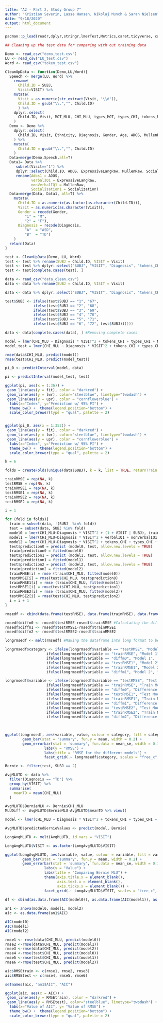 ```yaml
---
title: "A2 - Part 2, Study Group 7"
author: "Kristian Severin, Lasse Hansen, Nikolaj Munch & Sarah Nielsen"
date: "9/18/2020"
output: html_document
---
```


```r
pacman::p_load(readr,dplyr,stringr,lmerTest,Metrics,caret,tidyverse, caret, data.table, merTools, reshape2)
```

```r
## Cleaning up the test data for comparing with out training data 

Demo <- read_csv("demo_test.csv")
LU <- read_csv("LU_test.csv")
Word <- read_csv("token_test.csv") 

CleanUpData <- function(Demo,LU,Word){
  Speech <- merge(LU, Word) %>% 
    rename(
      Child.ID = SUBJ, 
      Visit=VISIT) %>%
    mutate(
      Visit = as.numeric(str_extract(Visit, "\\d")),
      Child.ID = gsub("\\.","", Child.ID)
      ) %>%
    dplyr::select(
      Child.ID, Visit, MOT_MLU, CHI_MLU, types_MOT, types_CHI, tokens_MOT, tokens_CHI
    )
  Demo <- Demo %>%
    dplyr::select(
      Child.ID, Visit, Ethnicity, Diagnosis, Gender, Age, ADOS, MullenRaw, ExpressiveLangRaw, Socialization
    ) %>%
    mutate(
      Child.ID = gsub("\\.","", Child.ID)
    )
  Data=merge(Demo,Speech,all=T)
  Data1= Data %>% 
     subset(Visit=="1") %>% 
     dplyr::select(Child.ID, ADOS, ExpressiveLangRaw, MullenRaw, Socialization) %>%
     rename(Ados1 = ADOS, 
            verbalIQ1 = ExpressiveLangRaw, 
            nonVerbalIQ1 = MullenRaw,
            Socialization1 = Socialization) 
  Data=merge(Data, Data1, all=T) %>%
    mutate(
      Child.ID = as.numeric(as.factor(as.character(Child.ID))),
      Visit = as.numeric(as.character(Visit)),
      Gender = recode(Gender, 
         "1" = "M",
         "2" = "F"),
      Diagnosis = recode(Diagnosis,
         "A"  = "ASD",
         "B"  = "TD")
    )
  return(Data)
}

test <- CleanUpData(Demo, LU, Word)
test <- test %>% rename(SUBJ = Child.ID, VISIT = Visit)
test <- test %>% dplyr::select("SUBJ", "VISIT", "Diagnosis", "tokens_CHI", "types_CHI", "MOT_MLU", "CHI_MLU", "verbalIQ1", "nonVerbalIQ1", "Socialization1") #Subsetting the variables our model takes
test <- test[complete.cases(test), ]
```

```r
data <- read_csv("data_clean.csv")
data <- data %>% rename(SUBJ = Child.ID, VISIT = Visit)
```

```r
data <- data %>% dplyr::select("SUBJ", "VISIT", "Diagnosis", "tokens_CHI", "types_CHI", "MOT_MLU", "CHI_MLU", "verbalIQ1", "nonVerbalIQ1", "Socialization1") #Subsetting the variables our model takes

test$SUBJ <- ifelse(test$SUBJ == "1", "67",
             ifelse(test$SUBJ == "2", "68",
             ifelse(test$SUBJ == "3", "69",
             ifelse(test$SUBJ == "4", "70",
             ifelse(test$SUBJ == "5", "71",
             ifelse(test$SUBJ == "6", "72", test$SUBJ))))))

data <- data[complete.cases(data), ] #Removing complete cases
```

```r
model = lmer(CHI_MLU ~ Diagnosis * VISIT^2 + tokens_CHI + types_CHI + MOT_MLU + (1 + VISIT | SUBJ), data = data, REML = FALSE) # for train data
model_test = lmer(CHI_MLU ~ Diagnosis * VISIT^2 + tokens_CHI + types_CHI + MOT_MLU + (1 + VISIT | SUBJ), data = test, REML = FALSE) # for train data

```

```r
rmse(data$CHI_MLU, predict(model))
rmse(test$CHI_MLU, predict(model_test))
```


```r
pi_0 <- predictInterval(model, data)

pi <- predictInterval(model_test, test)

ggplot(pi, aes(x = 1:36)) +  
 geom_line(aes(y = fit), color = "darkred") + 
 geom_line(aes(y = lwr), color="steelblue", linetype="twodash") + 
 geom_line(aes(y = upr), color = "cornflowerblue") +
  labs(x="Index", y="Prediction w/ 95% PI") +
  theme_bw() +  theme(legend.position="bottom") +
  scale_color_brewer(type = "qual", palette = 2)


ggplot(pi_0, aes(x = 1:352)) +  
 geom_line(aes(y = fit), color = "darkred") + 
 geom_line(aes(y = lwr), color="steelblue", linetype="twodash") + 
 geom_line(aes(y = upr), color = "cornflowerblue") +
  labs(x="Index", y="Prediction w/ 95% PI") +
  theme_bw() +  theme(legend.position="bottom") +
  scale_color_brewer(type = "qual", palette = 2)
```

```r
k = 6

folds = createFolds(unique(data$SUBJ), k = k, list = TRUE, returnTrain = FALSE) #Creating the folds for the cross validation

trainRMSE = rep(NA, k)
testRMSE = rep(NA, k)
trainRMSE1 = rep(NA, k)
testRMSE1 = rep(NA, k)
trainRMSE2 = rep(NA, k)
testRMSE2 = rep(NA, k)

i = 1

for (fold in folds){
  train = subset(data, !(SUBJ  %in% fold)) 
  test = subset(data, SUBJ %in% fold)
  model0 = lmer(CHI_MLU~Diagnosis * VISIT^2 + (1 + VISIT | SUBJ), train, REML = FALSE)
  model1 = lmer(CHI_MLU~Diagnosis * VISIT^2 + verbalIQ1 + nonVerbalIQ1 + + Socialization1 + MOT_MLU + (1+VISIT|SUBJ), train, REML = FALSE)
  model2 = lmer(CHI_MLU~Diagnosis * VISIT^2 + tokens_CHI + types_CHI + MOT_MLU + (1+VISIT|SUBJ), train, REML = FALSE)
  test$prediction0 = predict (model0, test, allow.new.levels = TRUE)
  train$prediction0 = fitted(model0)
  test$prediction1 = predict (model1, test, allow.new.levels = TRUE)
  train$prediction1 = fitted(model1)
  test$prediction2 = predict (model2, test, allow.new.levels = TRUE)
  train$prediction2 = fitted(model2)
  trainRMSE[i] = rmse (train$CHI_MLU, fitted(model0))
  testRMSE[i] = rmse(test$CHI_MLU, test$prediction0)
  trainRMSE1[i] = rmse (train$CHI_MLU, fitted(model1))
  testRMSE1[i] = rmse(test$CHI_MLU, test$prediction1)
  trainRMSE2[i] = rmse (train$CHI_MLU, fitted(model2))
  testRMSE2[i] = rmse(test$CHI_MLU, test$prediction2)
  i = i + 1
}

rmsedf <- cbind(data.frame(testRMSE), data.frame(trainRMSE), data.frame(testRMSE1), data.frame(trainRMSE1), data.frame(testRMSE2), data.frame(trainRMSE2)) #Making a dataframe of the different vlaues of RMSE for the different models

rmsedf$diffm0 <- rmsedf$testRMSE-rmsedf$trainRMSE #Calculating the difference between the RMSE of the traina nd test data
rmsedf$diffm1 <- rmsedf$testRMSE1-rmsedf$trainRMSE1
rmsedf$diffm2 <- rmsedf$testRMSE2-rmsedf$trainRMSE2

```

```r
longrmsedf <- melt(rmsedf) #Making the dataframe into long format to be able to plot it

longrmsedf$category <- ifelse(longrmsedf$variable == "testRMSE", "Model 1",
                   ifelse(longrmsedf$variable == "trainRMSE", "Model 1", 
                   ifelse(longrmsedf$variable == "diffm0", "Model 1",
                   ifelse(longrmsedf$variable == "testRMSE1", "Model 2",
                   ifelse(longrmsedf$variable == "trainRMSE1", "Model 2", 
                   ifelse(longrmsedf$variable == "diffm1", "Model 2", "Model 3")))))) #Coding the different models for the plot

longrmsedf$variable <- ifelse(longrmsedf$variable == "testRMSE", "Test Model 1",
                   ifelse(longrmsedf$variable == "trainRMSE", "Train Model 1", 
                   ifelse(longrmsedf$variable == "diffm0", "Difference Model 1",
                   ifelse(longrmsedf$variable == "testRMSE1", "Test Model 2",
                   ifelse(longrmsedf$variable == "trainRMSE1", "Train Model 2", 
                   ifelse(longrmsedf$variable == "diffm1", "Difference Model 2",
                   ifelse(longrmsedf$variable == "testRMSE2", "Test Model 3",
                   ifelse(longrmsedf$variable == "trainRMSE2", "Train Model 3", 
                   ifelse(longrmsedf$variable == "diffm2", "Difference Model 3", longrmsedf$variable))))))))) 
                          
                   
```

```r
ggplot(longrmsedf, aes(variable, value, colour = category, fill = category)) +
        geom_bar(stat = 'summary', fun.y = mean, width = 0.2) + 
        geom_errorbar(stat = 'summary', fun.data = mean_se, width = 0.1, colour = 'black') +
                  labs(y = "RMSE") + 
                  labs(title = "RMSE for the different models") + 
                  facet_grid(.~ longrmsedf$category, scales = "free_x", space = "free")

```

```r
Bernie <- filter(test, SUBJ == 2)

AvgMLUTD <- data %>% 
  filter(Diagnosis == "TD") %>% 
  group_by(VISIT) %>% 
  summarise(
    meanTD = mean(CHI_MLU)
  )

AvgMLUTD$BernieMLU <- Bernie$CHI_MLU
MLUDiff <- AvgMLUTD$BernieMLU-AvgMLUTD$meanTD %>% view()

model <- lmer(CHI_MLU ~ Diagnosis * VISIT^2 + tokens_CHI + types_CHI + MOT_MLU + (1+VISIT|SUBJ), data = data, REML = FALSE)

AvgMLUTD$predictedBernieValues <- predict(model, Bernie)

LongAvgMLUTD <- melt(AvgMLUTD, id.vars = "VISIT")

LongAvgMLUTD$VISIT <- as.factor(LongAvgMLUTD$VISIT)
```

```r

ggplot(LongAvgMLUTD, aes(variable, value, colour = variable, fill = variable)) +
        geom_bar(stat = 'summary', fun.y = mean, width = 0.2) + 
        geom_errorbar(stat = 'summary', fun.data = mean_se, width = 0.1, colour = 'black') +
                  labs(y = "Value") + 
                  labs(title = "Comparing Bernie MLU") + 
                  theme(axis.title.x = element_blank(), 
                        axis.text.x = element_blank(),
                        axis.ticks.x = element_blank()) + 
                  facet_grid(.~ LongAvgMLUTD$VISIT, scales = "free_x", space = "free")
```


```r
df <- cbind(as.data.frame(AIC(model0)), as.data.frame(AIC(model1)), as.data.frame(AIC(model2))) %>% melt(.)
            
an1 <- anova(model0, model1, model2)
aic <- as.data.frame(an1$AIC)

AIC(model0)
AIC(model1)
AIC(model2)

rmse1 <- rmse(data$CHI_MLU, predict(model0))
rmse2 <-rmse(data$CHI_MLU, predict(model1))
rmse3 <-rmse(data$CHI_MLU, predict(model2))
rmse4 <-rmse(test$CHI_MLU, predict(model0))
rmse5 <-rmse(test$CHI_MLU, predict(model1))
rmse6 <-rmse(test$CHI_MLU, predict(model2))

aic$RMSEtrain <- c(rmse1, rmse2, rmse3) 
aic$RMSEtest <- c(rmse4, rmse5, rmse6) 

setnames(aic, "an1$AIC", "AIC")

ggplot(aic, aes(x = AIC)) +  
 geom_line(aes(y = RMSEtrain), color = "darkred") + 
 geom_line(aes(y = RMSEtest), color="steelblue", linetype="twodash") + 
  labs(x="Value of AIC", y= "Value of RMSE") +
  theme_bw() +  theme(legend.position="bottom") +
  scale_color_brewer(type = "qual", palette = 2)

```



